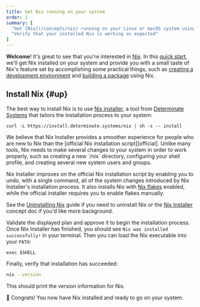 ```yaml
---
title: Get Nix running on your system
order: 1
summary: [
  "Get [Nix](/concepts/nix) running on your Linux or macOS system using [nix-installer](/concepts/nix-installer)",
  "Verify that your installed Nix is working as expected"
]
---
```


**Welcome**!
It's great to see that you're interested in [Nix].
In this [quick start][start], we'll get Nix installed on your system and provide you with a small taste of Nix's feature set by accomplishing some practical things, such as [creating a development environment][dev] and [building a package][build] using Nix.

## Install Nix \{#up}

The best way to install Nix is to use [Nix installer][nix-installer], a tool from [Determinate Systems][detsys] that tailors the installation process to your system:

```shell
curl -L https://install.determinate.systems/nix | sh -s -- install
```

<Admonition info title="Why aren't we using the official Nix installation script here?" id="why-nix-installer" client:load>
We believe that Nix Installer provides a smoother experience for people who are new to Nix than the [official Nix installation script][official].
Unlike many tools, Nix needs to make several changes to your system in order to work properly, such as creating a new `/nix` directory, configuring your shell profile, and creating several new system users and groups.

Nix Installer improves on the official Nix installation script by enabling you to undo, with a single command, all of the system changes introduced by Nix Installer's installation process.
It also installs Nix with [Nix flakes][flakes] enabled, while the official installer requires you to enable flakes manually.

See the [Uninstalling Nix][uninstall] guide if you need to uninstall Nix or the [Nix Installer][nix-installer] concept doc if you'd like more background.
</Admonition>

Validate the displayed plan and approve it to begin the installation process.
Once Nix Installer has finished, you should see `Nix was installed successfully!` in your terminal.
Then you can load the Nix executable into your `PATH`:

```shell
exec $SHELL
```

Finally, verify that installation has succeeded:

```bash
nix --version
```

This should print the version information for Nix.

:rocket: Congrats!
You now have Nix installed and ready to go on your system.

[apfs]: https://es.wikipedia.org/wiki/Apple_File_System
[build]: /start/nix-build-nixpkgs
[detsys]: https://determinate.systems
[dev]: /start/dev-shell-flake
[flakes]: /concepts/flakes
[json]: https://json.org
[multi]: https://nixos.org/manual/nix/stable/installation/multi-user
[nix]: https://nixos.org
[nix-installer]: /concepts/nix-installer
[official]: https://nixos.org/download
[start]: /start
[store]: /concepts/nix-store
[uninstall]: /start/uninstall
